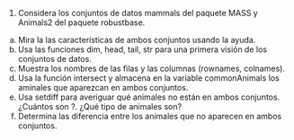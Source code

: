 1. Considera los conjuntos de datos mammals del paquete MASS y Animals2 del paquete robustbase.
a. Mira la las características de ambos conjuntos usando la ayuda.
b. Usa las funciones dim, head, tail, str para una primera visión de los conjuntos de datos.
c. Muestra los nombres de las filas y las columnas (rownames, colnames).
d. Usa la función intersect y almacena en la variable commonAnimals los aminales que aparezcan en ambos conjuntos.
e. Usa setdiff para averiguar qué animales no están en ambos conjuntos. ¿Cuántos son ?. ¿Qué tipo de animales son?
f. Determina las diferencia entre los animales que no aparecen en ambos conjuntos.
